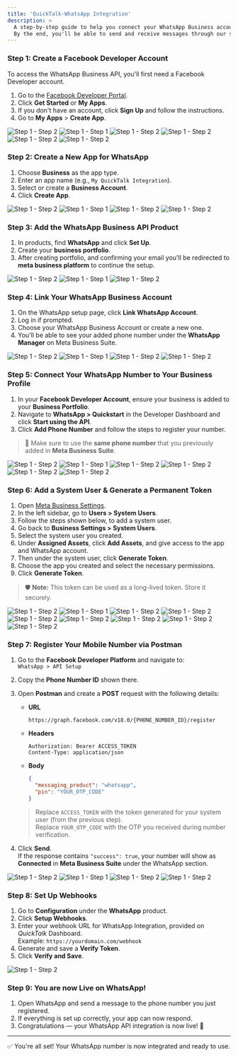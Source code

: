 ```yaml
---
title: 'QuickTalk-WhatsApp Integration'
description: >
  A step-by-step guide to help you connect your WhatsApp Business account to our webhook system.
  By the end, you'll be able to send and receive messages through our system using the WhatsApp Business API.
---
```


### Step 1: Create a Facebook Developer Account

To access the WhatsApp Business API, you'll first need a Facebook Developer account.

1. Go to the [Facebook Developer Portal](https://developers.facebook.com/).
2. Click **Get Started** or **My Apps**.
3. If you don't have an account, click **Sign Up** and follow the instructions.
4. Go to **My Apps** > **Create App**.

<Tabs>
  <Tab title="Step 1">
    <img src="/images/login2.png" alt="Step 1 - Step 2" />
  </Tab>
  <Tab title="Step 2">
    <img src="/images/1.png" alt="Step 1 - Step 1" />
  </Tab>
  <Tab title="Step 3">
    <img src="/images/2.png" alt="Step 1 - Step 2" />
  </Tab>
  <Tab title="Step 4">
    <img src="/images/3.png" alt="Step 1 - Step 2" />
  </Tab>
  <Tab title="Step 5">
    <img src="/images/4.png" alt="Step 1 - Step 2" />
  </Tab>
  <Tab title="Step 6">
    <img src="/images/5.png" alt="Step 1 - Step 2" />
  </Tab>
</Tabs>

### Step 2: Create a New App for WhatsApp

1. Choose **Business** as the app type.
2. Enter an app name (e.g., `My QuickTalk Integration`).
3. Select or create a **Business Account**.
4. Click **Create App**.

<Tabs>
  <Tab title="Step 1">
    <img src="/images/b.jpg" alt="Step 1 - Step 2" />
  </Tab>
  <Tab title="Step 2">
    <img src="/images/7.png" alt="Step 1 - Step 1" />
  </Tab>
  <Tab title="Step 3">
    <img src="/images/a.jpg" alt="Step 1 - Step 2" />
  </Tab>
  <Tab title="Step 4">
    <img src="/images/9.png" alt="Step 1 - Step 2" />
  </Tab>
</Tabs>

### Step 3: Add the WhatsApp Business API Product

1. In products, find **WhatsApp** and click **Set Up**.
2. Create your **business portfolio**.
3. After creating portfolio, and confirming your email you'll be redirected to **meta business platform** to continue the setup.

<Tabs>
  <Tab title="Step 1">
    <img src="/images/c.jpg" alt="Step 1 - Step 2" />
  </Tab>
  <Tab title="Step 2">
    <img src="/images/11.jpg" alt="Step 1 - Step 1" />
  </Tab>
  <Tab title="Step 3">
    <img src="/images/d.jpg" alt="Step 1 - Step 2" />
  </Tab>
</Tabs>

### Step 4: Link Your WhatsApp Business Account

1. On the WhatsApp setup page, click **Link WhatsApp Account**.
2. Log in if prompted.
3. Choose your WhatsApp Business Account or create a new one.
4. You'll be able to see your added phone number under the **WhatsApp Manager** on Meta Business Suite.

<Tabs>
  <Tab title="Step 1">
    <img src="/images/14.png" alt="Step 1 - Step 2" />
  </Tab>
  <Tab title="Step 2">
    <img src="/images/15.png" alt="Step 1 - Step 1" />
  </Tab>
  <Tab title="Step 3">
    <img src="/images/16.png" alt="Step 1 - Step 2" />
  </Tab>
  <Tab title="Step 4">
    <img src="/images/17.png" alt="Step 1 - Step 2" />
  </Tab>
</Tabs>

### Step 5: Connect Your WhatsApp Number to Your Business Profile

1. In your **Facebook Developer Account**, ensure your business is added to your **Business Portfolio**.
2. Navigate to **WhatsApp > Quickstart** in the Developer Dashboard and click **Start using the API**.
3. Click **Add Phone Number** and follow the steps to register your number.

> 📌 Make sure to use the **same phone number** that you previously added in **Meta Business Suite**.

<Tabs>
  <Tab title="Step 1">
    <img src="/images/18.png" alt="Step 1 - Step 2" />
  </Tab>
  <Tab title="Step 2">
    <img src="/images/19.png" alt="Step 1 - Step 1" />
  </Tab>
  <Tab title="Step 3">
    <img src="/images/20.png" alt="Step 1 - Step 2" />
  </Tab>
  <Tab title="Step 4">
    <img src="/images/21.png" alt="Step 1 - Step 2" />
  </Tab>
  <Tab title="Step 5">
    <img src="/images/22.png" alt="Step 1 - Step 2" />
  </Tab>
  <Tab title="Step 6">
    <img src="/images/23.png" alt="Step 1 - Step 2" />
  </Tab>
</Tabs>

### Step 6: Add a System User & Generate a Permanent Token

1. Open [Meta Business Settings](https://business.facebook.com/settings).
2. In the left sidebar, go to **Users > System Users**.
3. Follow the steps shown below, to add a system user.
4. Go back to **Business Settings > System Users**.
5. Select the system user you created.
6. Under **Assigned Assets**, click **Add Assets**, and give access to the app and WhatsApp account.
7. Then under the system user, click **Generate Token**.
8. Choose the app you created and select the necessary permissions.
9. Click **Generate Token**.

> 🛡️ **Note:** This token can be used as a long-lived token. Store it securely.

<Tabs>
  <Tab title="Step 1">
    <img src="/images/25.png" alt="Step 1 - Step 2" />
  </Tab>
  <Tab title="Step 2">
    <img src="/images/26.png" alt="Step 1 - Step 1" />
  </Tab>
  <Tab title="Step 3">
    <img src="/images/27.png" alt="Step 1 - Step 2" />
  </Tab>
  <Tab title="Step 4">
    <img src="/images/28.png" alt="Step 1 - Step 2" />
  </Tab>
  <Tab title="Step 5">
    <img src="/images/29.png" alt="Step 1 - Step 2" />
  </Tab>
  <Tab title="Step 6">
    <img src="/images/30.png" alt="Step 1 - Step 2" />
  </Tab>
  <Tab title="Step 7">
    <img src="/images/31.png" alt="Step 1 - Step 2" />
  </Tab>
  <Tab title="Step 8">
    <img src="/images/32.png" alt="Step 1 - Step 2" />
  </Tab>
  <Tab title="Step 9">
    <img src="/images/33.png" alt="Step 1 - Step 2" />
  </Tab>
</Tabs>

### Step 7: Register Your Mobile Number via Postman

1. Go to the **Facebook Developer Platform** and navigate to:  
   `WhatsApp > API Setup`

2. Copy the **Phone Number ID** shown there.

3. Open **Postman** and create a **POST** request with the following details:

   - **URL**  
     ```
     https://graph.facebook.com/v18.0/{PHONE_NUMBER_ID}/register
     ```

   - **Headers**
     ```
     Authorization: Bearer ACCESS_TOKEN
     Content-Type: application/json
     ```

   - **Body**
     ```json
     {
       "messaging_product": "whatsapp",
       "pin": "YOUR_OTP_CODE"
     }
     ```

   > Replace `ACCESS_TOKEN` with the token generated for your system user (from the previous step).  
   > Replace `YOUR_OTP_CODE` with the OTP you received during number verification.

4. Click **Send**.  
   If the response contains `"success": true`, your number will show as **Connected** in **Meta Business Suite** under the WhatsApp section.

<Tabs>
  <Tab title="Step 1">
    <img src="/images/24.png" alt="Step 1 - Step 2" />
  </Tab>
  <Tab title="Step 2">
    <img src="/images/34b.png" alt="Step 1 - Step 1" />
  </Tab>
  <Tab title="Step 3">
    <img src="/images/34.png" alt="Step 1 - Step 2" />
  </Tab>
  <Tab title="Step 4">
    <img src="/images/35.png" alt="Step 1 - Step 2" />
  </Tab>
</Tabs>

### Step 8: Set Up Webhooks

1. Go to **Configuration** under the **WhatsApp** product.
2. Click **Setup Webhooks**.
3. Enter your webhook URL for WhatsApp Integration, provided on *QuickTalk* Dashboard.  
   Example: `https://yourdomain.com/webhook`
4. Generate and save a **Verify Token**.
5. Click **Verify and Save**.

<Tabs>
  <Tab title="Step 1">
    <img src="/images/36.png" alt="Step 1 - Step 2" />
  </Tab>
</Tabs>

### Step 9: You are now Live on WhatsApp!

1. Open WhatsApp and send a message to the phone number you just registered.
2. If everything is set up correctly, your app can now respond.
3. Congratulations — your WhatsApp API integration is now live! 🎉

---

✅ You're all set! Your WhatsApp number is now integrated and ready to use.